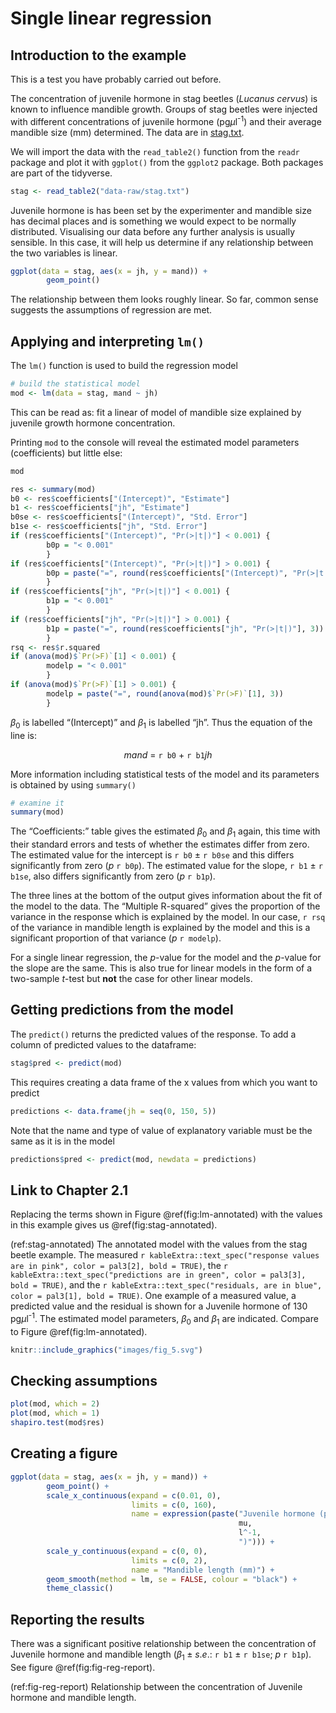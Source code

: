 # Single linear regression

## Introduction to the example
This is a test you have probably carried out before.

The concentration of juvenile hormone in stag beetles (*Lucanus cervus*) is known to influence mandible growth. Groups of stag beetles were injected with different concentrations of juvenile hormone (pg$\mu$l^-1^) and their average mandible size (mm) determined. The data are in [stag.txt](data-raw/stag.txt).

We will import the data with the `read_table2()` function from the `readr` package and plot it with `ggplot()` from the `ggplot2` package. Both packages are part of the tidyverse.

```r
stag <- read_table2("data-raw/stag.txt")
```

Juvenile hormone is has been set by the experimenter and mandible size has decimal places and is something we would expect to be normally distributed. Visualising our data before any further analysis is usually sensible. In this case, it will help us determine if any relationship between the two variables is linear.

```r
ggplot(data = stag, aes(x = jh, y = mand)) +
        geom_point()
```
The relationship between them looks roughly linear. So far, common sense suggests the assumptions of regression are met.

## Applying and interpreting `lm()`

The `lm()` function is used to build the regression model

```r
# build the statistical model
mod <- lm(data = stag, mand ~ jh)
```


This can be read as: fit a linear of model of mandible size explained by juvenile growth hormone concentration. 

Printing `mod` to the console will reveal the estimated model parameters (coefficients) but little else:

```r
mod
```

```r
res <- summary(mod)
b0 <- res$coefficients["(Intercept)", "Estimate"]
b1 <- res$coefficients["jh", "Estimate"]
b0se <- res$coefficients["(Intercept)", "Std. Error"]
b1se <- res$coefficients["jh", "Std. Error"]
if (res$coefficients["(Intercept)", "Pr(>|t|)"] < 0.001) {
        b0p = "< 0.001"
        }
if (res$coefficients["(Intercept)", "Pr(>|t|)"] > 0.001) {
        b0p = paste("=", round(res$coefficients["(Intercept)", "Pr(>|t|)"], 3))
        }
if (res$coefficients["jh", "Pr(>|t|)"] < 0.001) {
        b1p = "< 0.001"
        }
if (res$coefficients["jh", "Pr(>|t|)"] > 0.001) {
        b1p = paste("=", round(res$coefficients["jh", "Pr(>|t|)"], 3))
        }
rsq <- res$r.squared
if (anova(mod)$`Pr(>F)`[1] < 0.001) {
        modelp = "< 0.001"
        }
if (anova(mod)$`Pr(>F)`[1] > 0.001) {
        modelp = paste("=", round(anova(mod)$`Pr(>F)`[1], 3))
        }
```

$\beta_{0}$ is labelled "(Intercept)" and $\beta_{1}$ is labelled "jh". Thus the equation of the line is:

<center> $mand$ = `r b0` + `r b1`$jh$ </center>

More information including statistical tests of the model and its parameters is obtained by using `summary()`
```r
# examine it
summary(mod)

```

The "Coefficients:" table gives the estimated $\beta_{0}$ and $\beta_{1}$ again, this time with their standard errors and tests of whether the estimates differ from zero. The estimated value for the intercept is `r b0` $\pm$ `r b0se` and this differs significantly from zero ($p$ `r b0p`). The estimated value for the slope, `r b1` $\pm$ `r b1se`, also differs significantly from zero ($p$ `r b1p`). 


The three lines at the bottom of the output gives information about the fit of the model to the data. The "Multiple R-squared" gives the proportion of the variance in the response which is explained by the model. In our case, `r rsq` of the variance in mandible length is explained by the model and this is a significant proportion of that variance ($p$ `r modelp`). 


For a single linear regression, the *p*-value for the model and the *p*-value for the slope are the same. This is also true for linear models in the form of a two-sample *t*-test but **not** the case for other linear models.

## Getting predictions from the model

The `predict()` returns the predicted values of the response. To add a column of predicted values to the dataframe: 

```r
stag$pred <- predict(mod)
```

This requires creating a data frame of the x values from which you want to predict
```r
predictions <- data.frame(jh = seq(0, 150, 5))
```

Note that the name and type of value of explanatory variable must be the same as it is in the model

```r
predictions$pred <- predict(mod, newdata = predictions)


```

## Link to Chapter 2.1

Replacing the terms shown in Figure \@ref(fig:lm-annotated) with the values in this example gives us \@ref(fig:stag-annotated).

(ref:stag-annotated) The annotated model with the values from the stag beetle example. The measured `r kableExtra::text_spec("response values are in pink", color = pal3[2], bold = TRUE)`, the `r kableExtra::text_spec("predictions are in green", color = pal3[3], bold = TRUE)`, and the `r kableExtra::text_spec("residuals, are in blue", color = pal3[1], bold = TRUE)`. One example of a measured value, a predicted value and the residual is shown for a  Juvenile hormone of 130 pg$\mu$l^-1^. The estimated model parameters, $\beta_{0}$ and $\beta_{1}$ are indicated. Compare to Figure \@ref(fig:lm-annotated).

```r
knitr::include_graphics("images/fig_5.svg")
```


## Checking assumptions

```r
plot(mod, which = 2)
plot(mod, which = 1)
shapiro.test(mod$res)
```


## Creating a figure


```r
ggplot(data = stag, aes(x = jh, y = mand)) +
        geom_point() +
        scale_x_continuous(expand = c(0.01, 0),
                           limits = c(0, 160),
                           name = expression(paste("Juvenile hormone (pg",
                                                   mu,
                                                   l^-1,
                                                   ")"))) +
        scale_y_continuous(expand = c(0, 0),
                           limits = c(0, 2),
                           name = "Mandible length (mm)") +
        geom_smooth(method = lm, se = FALSE, colour = "black") +
        theme_classic()
```


## Reporting the results

There was a significant positive relationship between the concentration of Juvenile hormone and mandible length ($\beta_{1}\pm s.e.$: `r b1` $\pm$ `r b1se`; $p$ `r b1p`). See figure \@ref(fig:fig-reg-report).

(ref:fig-reg-report) Relationship between the concentration of Juvenile hormone and mandible length. 

```r
```


